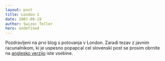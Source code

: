 ```yaml
---
layout: post
title: London 1
date: 2007-09-19
author: Swizec Teller
hero: undefined
---
```


Pozdravljeni na prvi blog s potovanja v London. Zaradi tezav z javnim racunalnikom, ki je uspesno popapcal cel slovenski post se prosim obrnite na [anglesko verzijo](http://swizec.com/index.php/lang=en) iste vsebine.
